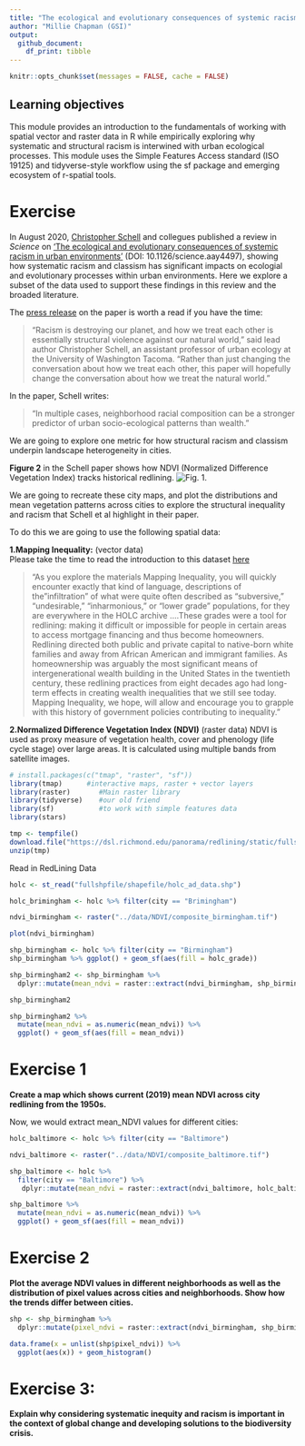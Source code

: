 ```yaml
---
title: "The ecological and evolutionary consequences of systemic racism"
author: "Millie Chapman (GSI)"
output: 
  github_document:
    df_print: tibble
---
```


```r
knitr::opts_chunk$set(messages = FALSE, cache = FALSE)
```

## Learning objectives
This module provides an introduction to the fundamentals of working with spatial vector and raster data in R while empirically exploring why systematic and structural racism is interwined with urban ecological processes. This module uses the Simple Features Access standard (ISO 19125) and tidyverse-style workflow using the sf package and emerging ecosystem of r-spatial tools.

# Exercise 
In August 2020, [Christopher Schell](http://directory.tacoma.uw.edu/employee/cjschell) and collegues published a review in *Science* on ['The ecological and evolutionary consequences of systemic racism in urban environments'](https://science.sciencemag.org/content/early/2020/08/12/science.aay4497) (DOI: 10.1126/science.aay4497), showing how systematic racism and classism  has significant impacts on ecologial and evolutionary processes within urban environments. Here we explore a subset of the data used to support these findings in this review and the broaded literature.

The [press release](https://www.washington.edu/news/2020/08/13/systemic-racism-has-consequences-for-all-life-in-cities/) on the paper is worth a read if you have the time:

> “Racism is destroying our planet, and how we treat each other is essentially structural violence against our natural world,” said lead author Christopher Schell, an assistant professor of urban ecology at the University of Washington Tacoma. “Rather than just changing the conversation about how we treat each other, this paper will hopefully change the conversation about how we treat the natural world.”

In the paper, Schell writes: 

 > "In multiple cases, neighborhood racial composition can be a stronger predictor of urban socio-ecological patterns than wealth."

We are going to explore one metric for how structural racism and classism underpin landscape heterogeneity in cities.

**Figure 2** in the Schell paper shows how NDVI (Normalized Difference Vegetation Index) tracks historical redlining.
![Fig. 1.](figures/fig2.png)

We are going to recreate these city maps, and plot the distributions and mean vegetation patterns across cities to explore the structural inequality and racism that Schell et al highlight in their paper.


To do this we are going to use the following spatial data:  

**1.Mapping Inequality:** (vector data)  
Please take the time to read the introduction to this dataset [here](https://dsl.richmond.edu/panorama/redlining/#loc=3/41.245/-105.469&text=intro)

> "As you explore the materials Mapping Inequality, you will quickly encounter exactly that kind of language, descriptions of the "infiltration" of what were quite often described as "subversive," "undesirable," "inharmonious," or "lower grade" populations, for they are everywhere in the HOLC archive ....These grades were a tool for redlining: making it difficult or impossible for people in certain areas to access mortgage financing and thus become homeowners. Redlining directed both public and private capital to native-born white families and away from African American and immigrant families. As homeownership was arguably the most significant means of intergenerational wealth building in the United States in the twentieth century, these redlining practices from eight decades ago had long-term effects in creating wealth inequalities that we still see today. Mapping Inequality, we hope, will allow and encourage you to grapple with this history of government policies contributing to inequality."

**2.Normalized Difference Vegetation Index (NDVI)** (raster data)
NDVI is used as proxy measure of vegetation health, cover and phenology (life cycle stage) over large areas. It is calculated using multiple bands from satellite images.

```r
# install.packages(c("tmap", "raster", "sf"))
library(tmap)      #interactive maps, raster + vector layers
library(raster)       #Main raster library
library(tidyverse)    #our old friend
library(sf)           #to work with simple features data
library(stars)
```  

```r
tmp <- tempfile()
download.file("https://dsl.richmond.edu/panorama/redlining/static/fullshpfile.zip", tmp)
unzip(tmp)
```

Read in RedLining Data
```r
holc <- st_read("fullshpfile/shapefile/holc_ad_data.shp")
```

```r
holc_brimingham <- holc %>% filter(city == "Brimingham")
```

```r
ndvi_birmingham <- raster("../data/NDVI/composite_birmingham.tif")
```
```r
plot(ndvi_birmingham)
```

```r
shp_birmingham <- holc %>% filter(city == "Birmingham")
shp_birmingham %>% ggplot() + geom_sf(aes(fill = holc_grade))
```

```r
shp_birmingham2 <- shp_birmingham %>% 
  dplyr::mutate(mean_ndvi = raster::extract(ndvi_birmingham, shp_birmingham, fun = mean))

shp_birmingham2
```

```r
shp_birmingham2 %>% 
  mutate(mean_ndvi = as.numeric(mean_ndvi)) %>%
  ggplot() + geom_sf(aes(fill = mean_ndvi))
```

# Exercise 1
**Create a map which shows current (2019) mean NDVI across city redlining from the 1950s.**

Now, we would extract mean_NDVI values for different cities: 

```r
holc_baltimore <- holc %>% filter(city == "Baltimore")
```
```r
ndvi_baltimore <- raster("../data/NDVI/composite_baltimore.tif")
```
```r
shp_baltimore <- holc %>% 
  filter(city == "Baltimore") %>%
   dplyr::mutate(mean_ndvi = raster::extract(ndvi_baltimore, holc_baltimore, fun = mean))
```
```r
shp_baltimore %>% 
  mutate(mean_ndvi = as.numeric(mean_ndvi)) %>%
  ggplot() + geom_sf(aes(fill = mean_ndvi))
```



# Exercise 2
**Plot the average NDVI values in different neighborhoods as well as the distribution of pixel values across cities and neighborhoods. Show how the trends differ between cities.**
```r
shp <- shp_birmingham %>%
  dplyr::mutate(pixel_ndvi = raster::extract(ndvi_birmingham, shp_birmingham)
```
```r
data.frame(x = unlist(shp$pixel_ndvi)) %>% 
  ggplot(aes(x)) + geom_histogram()
```

# Exercise 3: 
**Explain why considering systematic inequity and racism is important in the context of global change and developing solutions to the biodiversity crisis.**


